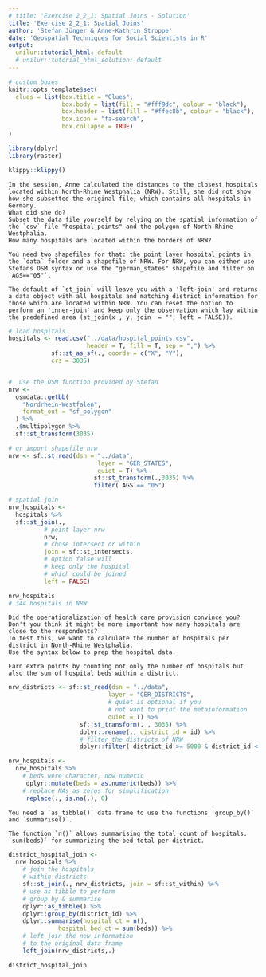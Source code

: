 ```yaml
---
# title: 'Exercise 2_2_1: Spatial Joins - Solution'
title: 'Exercise 2_2_1: Spatial Joins'
author: 'Stefan Jünger & Anne-Kathrin Stroppe'
date: 'Geospatial Techniques for Social Scientists in R'
output:
  unilur::tutorial_html: default
  # unilur::tutorial_html_solution: default
---
```


```r
# custom boxes
knitr::opts_template$set(
  clues = list(box.title = "Clues",
               box.body = list(fill = "#fff9dc", colour = "black"),
               box.header = list(fill = "#ffec8b", colour = "black"),
               box.icon = "fa-search",
               box.collapse = TRUE)
)

library(dplyr)
library(raster)
```

```r
klippy::klippy()
```


```block
In the session, Anne calculated the distances to the closest hospitals located within North-Rhine Westphalia (NRW). Still, she did not show how she subsetted the original file, which contains all hospitals in Germany.
What did she do?
Subset the data file yourself by relying on the spatial information of the `csv`-file "hospital_points" and the polygon of North-Rhine Westphalia.
How many hospitals are located within the borders of NRW?
```

```block
You need two shapefiles for that: the point layer hospital_points in the `data` folder and a shapefile of NRW. For NRW, you can either use Stefans OSM syntax or use the "german_states" shapefile and filter on `AGS=="05"`.
```

```block

The default of `st_join` will leave you with a 'left-join' and returns a data object with all hospitals and matching district information for those which are located within NRW. You can reset the option to perform an 'inner-join' and keep only the observation which lay within the predefined area (st_join(x , y, join  = "", left = FALSE)).

```

```r

# load hospitals
hospitals <- read.csv("../data/hospital_points.csv", 
                      header = T, fill = T, sep = ",") %>%
            sf::st_as_sf(., coords = c("X", "Y"),
            crs = 3035)


#  use the OSM function provided by Stefan
nrw <-
  osmdata::getbb(
    "Nordrhein-Westfalen", 
    format_out = "sf_polygon"
  ) %>% 
  .$multipolygon %>% 
  sf::st_transform(3035)

# or import shapefile nrw
nrw <- sf::st_read(dsn = "../data",
                         layer = "GER_STATES",
                         quiet = T) %>%
                        sf::st_transform(.,3035) %>% 
                        filter( AGS == "05")

# spatial join
nrw_hospitals <-
  hospitals %>% 
  sf::st_join(., 
          # point layer nrw
          nrw, 
          # chose intersect or within
          join = sf::st_intersects,
          # option false will 
          # keep only the hospital 
          # which could be joined
          left = FALSE)

nrw_hospitals
# 344 hospitals in NRW

```


```block

Did the operationalization of health care provision convince you? Don't you think it might be more important how many hospitals are close to the respondents?
To test this, we want to calculate the number of hospitals per district in North-Rhine Westphalia.
Use the syntax below to prep the hospital data.

Earn extra points by counting not only the number of hospitals but also the sum of hospital beds within a district.

```

```r

nrw_districts <- sf::st_read(dsn = "../data",
                            layer = "GER_DISTRICTS",
                            # quiet is optional if you
                            # not want to print the metainformation
                            quiet = T) %>% 
                    sf::st_transform(. , 3035) %>% 
                    dplyr::rename(., district_id = id) %>% 
                    # filter the districts of NRW
                    dplyr::filter( district_id >= 5000 & district_id < 6000 ) 

nrw_hospitals <-  
  nrw_hospitals %>% 
    # beds were character, now numeric
     dplyr::mutate(beds = as.numeric(beds)) %>%
    # replace NAs as zeros for simplification
     replace(., is.na(.), 0)

```

```block

You need a `as_tibble()` data frame to use the functions `group_by()` and `summarise()`.

```

 
```block

The function `n()` allows summarising the total count of hospitals. `sum(beds)` for summarizing the bed total per district.

```

```r

district_hospital_join <-
  nrw_hospitals %>% 
    # join the hospitals 
    # within districts
    sf::st_join(., nrw_districts, join = sf::st_within) %>% 
    # use as tibble to perform
    # group by & summarise
    dplyr::as_tibble() %>% 
    dplyr::group_by(district_id) %>% 
    dplyr::summarise(hospital_ct = n(), 
              hospital_bed_ct = sum(beds)) %>% 
    # left join the new information
    # to the original data frame
    left_join(nrw_districts,.)

district_hospital_join


```

